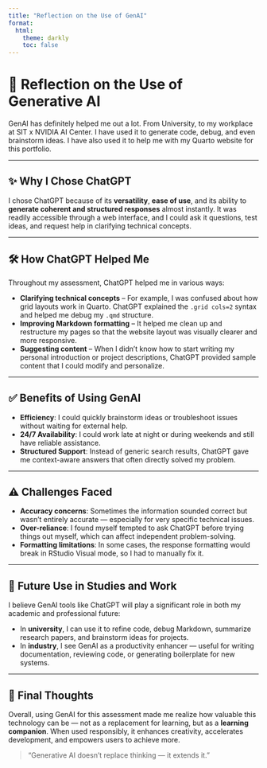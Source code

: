 ```yaml
---
title: "Reflection on the Use of GenAI"
format:
  html:
    theme: darkly
    toc: false
---
```


# 🤖 Reflection on the Use of Generative AI

GenAI has definitely helped me out a lot. From University, to my workplace at SIT x NVIDIA AI Center. I have used it to generate code, debug, and even brainstorm ideas. I have also used it to help me with my Quarto website for this portfolio.

---

## ✨ Why I Chose ChatGPT

I chose ChatGPT because of its **versatility**, **ease of use**, and its ability to **generate coherent and structured responses** almost instantly. It was readily accessible through a web interface, and I could ask it questions, test ideas, and request help in clarifying technical concepts.

---

## 🛠️ How ChatGPT Helped Me

Throughout my assessment, ChatGPT helped me in various ways:

- **Clarifying technical concepts** – For example, I was confused about how grid layouts work in Quarto. ChatGPT explained the `.grid cols=2` syntax and helped me debug my `.qmd` structure.
- **Improving Markdown formatting** – It helped me clean up and restructure my pages so that the website layout was visually clearer and more responsive.
- **Suggesting content** – When I didn’t know how to start writing my personal introduction or project descriptions, ChatGPT provided sample content that I could modify and personalize.

---

## ✅ Benefits of Using GenAI

- **Efficiency**: I could quickly brainstorm ideas or troubleshoot issues without waiting for external help.
- **24/7 Availability**: I could work late at night or during weekends and still have reliable assistance.
- **Structured Support**: Instead of generic search results, ChatGPT gave me context-aware answers that often directly solved my problem.

---

## ⚠️ Challenges Faced

- **Accuracy concerns**: Sometimes the information sounded correct but wasn’t entirely accurate — especially for very specific technical issues.
- **Over-reliance**: I found myself tempted to ask ChatGPT before trying things out myself, which can affect independent problem-solving.
- **Formatting limitations**: In some cases, the response formatting would break in RStudio Visual mode, so I had to manually fix it.

---

## 🔮 Future Use in Studies and Work

I believe GenAI tools like ChatGPT will play a significant role in both my academic and professional future:

- In **university**, I can use it to refine code, debug Markdown, summarize research papers, and brainstorm ideas for projects.
- In **industry**, I see GenAI as a productivity enhancer — useful for writing documentation, reviewing code, or generating boilerplate for new systems.

---

## 💭 Final Thoughts

Overall, using GenAI for this assessment made me realize how valuable this technology can be — not as a replacement for learning, but as a **learning companion**. When used responsibly, it enhances creativity, accelerates development, and empowers users to achieve more.

> “Generative AI doesn’t replace thinking — it extends it.”

